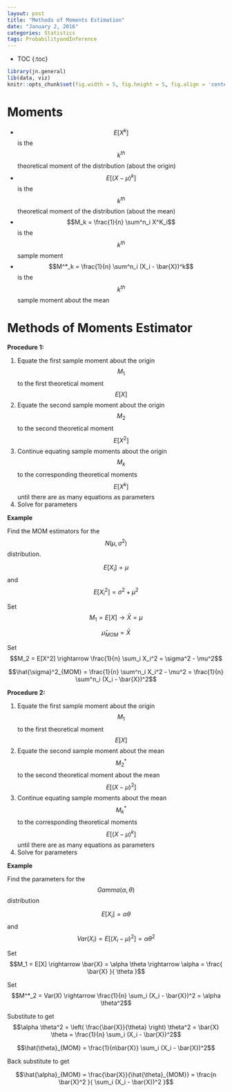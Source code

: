 ```yaml
---
layout: post
title: "Methods of Moments Estimation"
date: "January 2, 2016"
categories: Statistics
tags: ProbabilityandInference
---
```


* TOC
{:toc}

```r
library(jn.general)
lib(data, viz)
knitr::opts_chunk$set(fig.width = 5, fig.height = 5, fig.align = 'center')
```

# Moments

* $$E[X^k]$$ is the $$k^{th}$$ theoretical moment of the distribution (about the origin)
* $$E[(X - \mu)^k]$$ is the $$k^{th}$$ theoretical moment of the distribution (about the mean)
* $$M_k = \frac{1}{n} \sum^n_i X^K_i$$ is the $$k^{th}$$ sample moment
* $$M^*_k = \frac{1}{n} \sum^n_i (X_i - \bar{X})^k$$ is the $$k^{th}$$ sample moment about the mean

# Methods of Moments Estimator

**Procedure 1:**

1. Equate the first sample moment about the origin $$M_1$$ to the first theoretical moment $$E[X]$$
2. Equate the second sample moment about the origin $$M_2$$ to the second theoretical moment $$E[X^2]$$
3. Continue equating sample moments about the origin $$M_k$$ to the corresponding theoretical moments $$E[X^k]$$ until there are as many equations as parameters
4. Solve for parameters

**Example**

Find the MOM estimators for the $$N(\mu, \sigma^2)$$ distribution.

$$E[X_i] = \mu$$ and $$E[X_i^2] = \sigma^2 + \mu^2$$

Set $$M_1 = E[X] \rightarrow \bar{X} = \mu$$

$$\hat{\mu}_{MOM} = \bar{X}$$

Set $$M_2 = E[X^2] \rightarrow \frac{1}{n} \sum_i X_i^2 = \sigma^2 - \mu^2$$

$$\hat{\sigma}^2_{MOM} = \frac{1}{n} \sum^n_i X_i^2 - \mu^2 = \frac{1}{n} \sum^n_i (X_i - \bar{X})^2$$

**Procedure 2:**

1. Equate the first sample moment about the origin $$M_1$$ to the first theoretical moment $$E[X]$$
2. Equate the second sample moment about the mean $$M^*_2$$ to the second theoretical moment about the mean $$E[(X-\mu)^2]$$
3. Continue equating sample moments about the mean $$M^*_k$$ to the corresponding theoretical moments $$E[(X-\mu)^k]$$ until there are as many equations as parameters
4. Solve for parameters

**Example**

Find the parameters for the $$Gamma(\alpha, \theta)$$ distribution

$$E[X_i] = \alpha \theta$$ and $$Var(X_i) = E[(X_i - \mu)^2] = \alpha \theta^2$$


Set $$M_1 = E[X] \rightarrow \bar{X} = \alpha \theta \rightarrow \alpha = \frac{ \bar{X} }{ \theta }$$

Set $$M^*_2 = Var(X) \rightarrow \frac{1}{n} \sum_i (X_i - \bar{X})^2 = \alpha \theta^2$$

Substitute to get $$\alpha \theta^2 = \left( \frac{\bar{X}}{\theta} \right) \theta^2 = \bar{X} \theta = \frac{1}{n} \sum_i (X_i - \bar{X})^2$$

$$\hat{\theta}_{MOM} = \frac{1}{n\bar{X}} \sum_i (X_i - \bar{X})^2$$

Back substitute to get 

$$\hat{\alpha}_{MOM} = \frac{\bar{X}}{\hat{\theta}_{MOM}} = \frac{n \bar{X}^2 }{ \sum_i (X_i - \bar{X})^2 }$$
